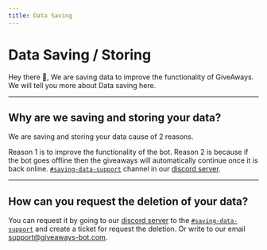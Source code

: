 ```yaml
---
title: Data Saving
---
```


# Data Saving / Storing

Hey there 👋, We are saving data to improve the functionality of GiveAways. We will tell you more about Data saving here.

---

## Why are we saving and storing your data?

We are saving and storing your data cause of 2 reasons.

Reason 1 is to improve the functionality of the bot.
Reason 2 is because if the bot goes offline then the giveaways will automatically continue once it is back online.
[`#saving-data-support`](https://discord.com/channels/952610714126803024/959787327486562314) channel in our [discord server](https://stoneclane.xyz/discord).

---

## How can you request the deletion of your data?

You can request it by going to our [discord server](https://stoneclane.xyz/discord) to the [`#saving-data-support`](https://discord.com/channels/952610714126803024/959787327486562314)
and create a ticket for request the deletion. Or write to our email [support@giveaways-bot.com](mailto:support@giveaways-bot.com).
